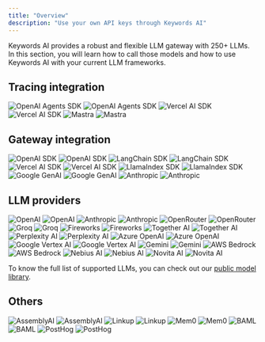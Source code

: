 ```yaml
---
title: "Overview"
description: "Use your own API keys through Keywords AI"
---
```


Keywords AI provides a robust and flexible LLM gateway with 250+ LLMs. In this section, you will learn how to call those models and how to use Keywords AI with your current LLM frameworks.

## Tracing integration

<CardGroup cols={3}>
<Card href="/integration/development-frameworks/tracing/openai-agents-sdk" className="bg-white">
  <img className="block dark:hidden" src="https://keywordsai-static.s3.us-east-1.amazonaws.com/docs/Integrations/integration_cards/openai_agent_v0.png" alt="OpenAI Agents SDK" style={{
    pointerEvents: 'none',
  }} />
  <img className="hidden dark:block" src="https://keywordsai-static.s3.us-east-1.amazonaws.com/docs/Integrations/integration_cards/openai_agent_v0_black.png" alt="OpenAI Agents SDK" style={{
    pointerEvents: 'none',
  }} />
</Card>
<Card href="/integration/development-frameworks/tracing/vercel-tracing">
  <img className="block dark:hidden" src="https://keywordsai-static.s3.us-east-1.amazonaws.com/docs/Integrations/integration_cards/vercel_v0.png" alt="Vercel AI SDK" style={{
    pointerEvents: 'none'
  }} />
  <img className="hidden dark:block" src="https://keywordsai-static.s3.us-east-1.amazonaws.com/docs/Integrations/integration_cards/vercel_v0_black.png" alt="Vercel AI SDK" style={{
    pointerEvents: 'none'
  }} />
</Card>
<Card href="/integration/development-frameworks/tracing/mastra">
  <img className="block dark:hidden" src="https://keywordsai-static.s3.us-east-1.amazonaws.com/docs/Integrations/integration_cards/mastra_v0.png" alt="Mastra" style={{
    pointerEvents: 'none'
  }} />
  <img className="hidden dark:block" src="https://keywordsai-static.s3.us-east-1.amazonaws.com/docs/Integrations/integration_cards/mastra_v0_black.png" alt="Mastra" style={{
    pointerEvents: 'none'
  }} />
</Card>
</CardGroup>

## Gateway integration

<CardGroup cols={3}>
<Card href="/integration/development-frameworks/llm_framework/openai/openai-sdk">
  <img className="block dark:hidden" src="https://keywordsai-static.s3.us-east-1.amazonaws.com/docs/Integrations/integration_cards/openai_sdk_v0.png" alt="OpenAI SDK" style={{
    pointerEvents: 'none'
  }} />
  <img className="hidden dark:block" src="https://keywordsai-static.s3.us-east-1.amazonaws.com/docs/Integrations/integration_cards/openai_sdk_v0_black.png" alt="OpenAI SDK" style={{
    pointerEvents: 'none'
  }} />
</Card>
<Card href="/integration/development-frameworks/llm_framework/langchain">
  <img className="block dark:hidden" src="https://keywordsai-static.s3.us-east-1.amazonaws.com/docs/Integrations/integration_cards/langchain_v0.png" alt="LangChain SDK" style={{
    pointerEvents: 'none'
  }} />
  <img className="hidden dark:block" src="https://keywordsai-static.s3.us-east-1.amazonaws.com/docs/Integrations/integration_cards/langchain_v0_black.png" alt="LangChain SDK" style={{
    pointerEvents: 'none'
  }} />
</Card>
<Card href="/integration/development-frameworks/llm_framework/vercel">
  <img className="block dark:hidden" src="https://keywordsai-static.s3.us-east-1.amazonaws.com/docs/Integrations/integration_cards/vercelai_sdk_v0.png" alt="Vercel AI SDK" style={{
    pointerEvents: 'none'
  }} />
  <img className="hidden dark:block" src="https://keywordsai-static.s3.us-east-1.amazonaws.com/docs/Integrations/integration_cards/vercelai_sdk_v0_black.png" alt="Vercel AI SDK" style={{
    pointerEvents: 'none'
  }} />
</Card>
<Card href="/integration/development-frameworks/llm_framework/llama-index">
  <img className="block dark:hidden" src="https://keywordsai-static.s3.us-east-1.amazonaws.com/docs/Integrations/integration_cards/llamaindex_v0.png" alt="LlamaIndex SDK" style={{
    pointerEvents: 'none'
  }} />
  <img className="hidden dark:block" src="https://keywordsai-static.s3.us-east-1.amazonaws.com/docs/Integrations/integration_cards/llamaindex_v0_black.png" alt="LlamaIndex SDK" style={{
    pointerEvents: 'none'
  }} />
</Card>
<Card href="/integration/development-frameworks/llm_framework/google_genai">
  <img className="block dark:hidden" src="https://keywordsai-static.s3.us-east-1.amazonaws.com/docs/Integrations/integration_cards/genai_v0.png" alt="Google GenAI" style={{
    pointerEvents: 'none'
  }} />
  <img className="hidden dark:block" src="https://keywordsai-static.s3.us-east-1.amazonaws.com/docs/Integrations/integration_cards/genai_v0_black.png" alt="Google GenAI" style={{
    pointerEvents: 'none'
  }} />
</Card>
<Card href="/integration/development-frameworks/llm_framework/anthropic">
  <img className="block dark:hidden" src="https://keywordsai-static.s3.us-east-1.amazonaws.com/docs/Integrations/integration_cards/anthropic_v0.png" alt="Anthropic" style={{
    pointerEvents: 'none'
  }} />
  <img className="hidden dark:block" src="https://keywordsai-static.s3.us-east-1.amazonaws.com/docs/Integrations/integration_cards/anthropic_v0_black.png" alt="Anthropic" style={{
    pointerEvents: 'none'
  }} />
</Card>
</CardGroup>

## LLM providers

<CardGroup cols={3}>
<Card href="/integration/providers/openai">
  <img className="block dark:hidden" src="https://keywordsai-static.s3.us-east-1.amazonaws.com/docs/Integrations/integration_cards/openai_gpt_v0.png" alt="OpenAI" style={{
    pointerEvents: 'none'
  }} />
  <img className="hidden dark:block" src="https://keywordsai-static.s3.us-east-1.amazonaws.com/docs/Integrations/integration_cards/openai_gpt_v0_black.png" alt="OpenAI" style={{
    pointerEvents: 'none'
  }} />
</Card>
<Card href="/integration/providers/anthropic">
  <img className="block dark:hidden" src="https://keywordsai-static.s3.us-east-1.amazonaws.com/docs/Integrations/integration_cards/anthropic_v0.png" alt="Anthropic" style={{
    pointerEvents: 'none'
  }} />
  <img className="hidden dark:block" src="https://keywordsai-static.s3.us-east-1.amazonaws.com/docs/Integrations/integration_cards/anthropic_v0_black.png" alt="Anthropic" style={{
    pointerEvents: 'none'
  }} />
</Card>
<Card href="/integration/providers/openrouter">
  <img className="block dark:hidden" src="https://keywordsai-static.s3.us-east-1.amazonaws.com/docs/Integrations/integration_cards/openrouter_v0.png" alt="OpenRouter" style={{
    pointerEvents: 'none'
  }} />
  <img className="hidden dark:block" src="https://keywordsai-static.s3.us-east-1.amazonaws.com/docs/Integrations/integration_cards/openrouter_v0_black.png" alt="OpenRouter" style={{
    pointerEvents: 'none'
  }} />
</Card>
<Card href="/integration/providers/groq">
  <img className="block dark:hidden" src="https://keywordsai-static.s3.us-east-1.amazonaws.com/docs/Integrations/integration_cards/groq_v0.png" alt="Groq" style={{
    pointerEvents: 'none'
  }} />
  <img className="hidden dark:block" src="https://keywordsai-static.s3.us-east-1.amazonaws.com/docs/Integrations/integration_cards/groq_v0_black.png" alt="Groq" style={{
    pointerEvents: 'none'
  }} />
</Card>
<Card href="/integration/providers/fireworks">
  <img className="block dark:hidden" src="https://keywordsai-static.s3.us-east-1.amazonaws.com/docs/Integrations/integration_cards/fireworks_v0.png" alt="Fireworks" style={{
    pointerEvents: 'none'
  }} />
  <img className="hidden dark:block" src="https://keywordsai-static.s3.us-east-1.amazonaws.com/docs/Integrations/integration_cards/fireworks_v0_black.png" alt="Fireworks" style={{
    pointerEvents: 'none'
  }} />
</Card>
<Card href="/integration/providers/together-ai">
  <img className="block dark:hidden" src="https://keywordsai-static.s3.us-east-1.amazonaws.com/docs/Integrations/integration_cards/togetherai_v0.png" alt="Together AI" style={{
    pointerEvents: 'none'
  }} />
  <img className="hidden dark:block" src="https://keywordsai-static.s3.us-east-1.amazonaws.com/docs/Integrations/integration_cards/togetherai_v0_black.png" alt="Together AI" style={{
    pointerEvents: 'none'
  }} />
</Card>
<Card href="/integration/providers/perplexity-ai">
  <img className="block dark:hidden" src="https://keywordsai-static.s3.us-east-1.amazonaws.com/docs/Integrations/integration_cards/perplexity_v0.png" alt="Perplexity AI" style={{
    pointerEvents: 'none'
  }} />
  <img className="hidden dark:block" src="https://keywordsai-static.s3.us-east-1.amazonaws.com/docs/Integrations/integration_cards/perplexity_v0_black.png" alt="Perplexity AI" style={{
    pointerEvents: 'none'
  }} />
</Card>
<Card href="/integration/providers/azure-openai">
  <img className="block dark:hidden" src="https://keywordsai-static.s3.us-east-1.amazonaws.com/docs/Integrations/integration_cards/azure_openai_v0.png" alt="Azure OpenAI" style={{
    pointerEvents: 'none'
  }} />
  <img className="hidden dark:block" src="https://keywordsai-static.s3.us-east-1.amazonaws.com/docs/Integrations/integration_cards/azure_openai_v0_black.png" alt="Azure OpenAI" style={{
    pointerEvents: 'none'
  }} />
</Card>
<Card href="/integration/providers/google-vertex-ai">
  <img className="block dark:hidden" src="https://keywordsai-static.s3.us-east-1.amazonaws.com/docs/Integrations/integration_cards/vertex_v0.png" alt="Google Vertex AI" style={{
    pointerEvents: 'none'
  }} />
  <img className="hidden dark:block" src="https://keywordsai-static.s3.us-east-1.amazonaws.com/docs/Integrations/integration_cards/vertex_v0_black.png" alt="Google Vertex AI" style={{
    pointerEvents: 'none'
  }} />
</Card>
<Card href="/integration/providers/gemini">
  <img className="block dark:hidden" src="https://keywordsai-static.s3.us-east-1.amazonaws.com/docs/Integrations/integration_cards/gemini_v0.png" alt="Gemini" style={{
    pointerEvents: 'none'
  }} />
  <img className="hidden dark:block" src="https://keywordsai-static.s3.us-east-1.amazonaws.com/docs/Integrations/integration_cards/gemini_v0_black.png" alt="Gemini" style={{
    pointerEvents: 'none'
  }} />
</Card>
<Card href="/integration/providers/aws-bedrock">
  <img className="block dark:hidden" src="https://keywordsai-static.s3.us-east-1.amazonaws.com/docs/Integrations/integration_cards/aws_bedrock_v0.png" alt="AWS Bedrock" style={{
    pointerEvents: 'none'
  }} />
  <img className="hidden dark:block" src="https://keywordsai-static.s3.us-east-1.amazonaws.com/docs/Integrations/integration_cards/aws_bedrock_v0_black.png" alt="AWS Bedrock" style={{
    pointerEvents: 'none'
  }} />
</Card>
<Card href="/integration/providers/nebius-ai">
  <img className="block dark:hidden" src="https://keywordsai-static.s3.us-east-1.amazonaws.com/docs/Integrations/integration_cards/nebius_v0.png" alt="Nebius AI" style={{
    pointerEvents: 'none'
  }} />
  <img className="hidden dark:block" src="https://keywordsai-static.s3.us-east-1.amazonaws.com/docs/Integrations/integration_cards/nebius_v0_black.png" alt="Nebius AI" style={{
    pointerEvents: 'none'
  }} />
</Card>
<Card href="/integration/providers/novita-ai">
  <img className="block dark:hidden" src="https://keywordsai-static.s3.us-east-1.amazonaws.com/docs/Integrations/integration_cards/novita_v0.png" alt="Novita AI" style={{
    pointerEvents: 'none'
  }} />
  <img className="hidden dark:block" src="https://keywordsai-static.s3.us-east-1.amazonaws.com/docs/Integrations/integration_cards/novita_v0_black.png" alt="Novita AI" style={{
    pointerEvents: 'none'
  }} />
</Card>
</CardGroup>

To know the full list of supported LLMs, you can check out our [public model library](https://www.keywordsai.co/llm-library).


## Others

<CardGroup cols={3}>
<Card href="/integration/others/assemblyai">
  <img className="block dark:hidden" src="https://keywordsai-static.s3.us-east-1.amazonaws.com/docs/Integrations/integration_cards/assemblyai_v0.png" alt="AssemblyAI" style={{
    pointerEvents: 'none'
  }} />
  <img className="hidden dark:block" src="https://keywordsai-static.s3.us-east-1.amazonaws.com/docs/Integrations/integration_cards/assemblyai_v0_black.png" alt="AssemblyAI" style={{
    pointerEvents: 'none'
  }} />
</Card>
<Card href="/integration/others/linkup">
  <img className="block dark:hidden" src="https://keywordsai-static.s3.us-east-1.amazonaws.com/docs/Integrations/integration_cards/linkup_v0.png" alt="Linkup" style={{
    pointerEvents: 'none'
  }} />
  <img className="hidden dark:block" src="https://keywordsai-static.s3.us-east-1.amazonaws.com/docs/Integrations/integration_cards/linkup_v0_black.png" alt="Linkup" style={{
    pointerEvents: 'none'
  }} />
</Card>
<Card href="/integration/others/mem0">
  <img className="block dark:hidden" src="https://keywordsai-static.s3.us-east-1.amazonaws.com/docs/Integrations/integration_cards/mem0_v0.png" alt="Mem0" style={{
    pointerEvents: 'none'
  }} />
  <img className="hidden dark:block" src="https://keywordsai-static.s3.us-east-1.amazonaws.com/docs/Integrations/integration_cards/mem0_v0_black.png" alt="Mem0" style={{
    pointerEvents: 'none'
  }} />
</Card>
<Card href="/integration/others/baml">
  <img className="block dark:hidden" src="https://keywordsai-static.s3.us-east-1.amazonaws.com/docs/Integrations/integration_cards/baml_v0.png" alt="BAML" style={{
    pointerEvents: 'none'
  }} />
  <img className="hidden dark:block" src="https://keywordsai-static.s3.us-east-1.amazonaws.com/docs/Integrations/integration_cards/baml_v0_black.png" alt="BAML" style={{
    pointerEvents: 'none'
  }} />
</Card>
<Card href="/integration/others/posthog">
  <img className="block dark:hidden" src="https://keywordsai-static.s3.us-east-1.amazonaws.com/docs/Integrations/integration_cards/posthog_v0.png" alt="PostHog" style={{
    pointerEvents: 'none'
  }} />
  <img className="hidden dark:block" src="https://keywordsai-static.s3.us-east-1.amazonaws.com/docs/Integrations/integration_cards/posthog_v0_black.png" alt="PostHog" style={{
    pointerEvents: 'none'
  }} />
</Card>
</CardGroup>